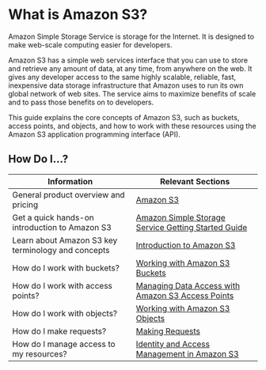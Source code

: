 # What is Amazon S3?<a name="Welcome"></a>

Amazon Simple Storage Service is storage for the Internet\. It is designed to make web\-scale computing easier for developers\.

Amazon S3 has a simple web services interface that you can use to store and retrieve any amount of data, at any time, from anywhere on the web\. It gives any developer access to the same highly scalable, reliable, fast, inexpensive data storage infrastructure that Amazon uses to run its own global network of web sites\. The service aims to maximize benefits of scale and to pass those benefits on to developers\.

This guide explains the core concepts of Amazon S3, such as buckets, access points, and objects, and how to work with these resources using the Amazon S3 application programming interface \(API\)\.

## How Do I\.\.\.?<a name="HowThisGuideIsOrganized"></a>


|  Information  |  Relevant Sections  | 
| --- | --- | 
|  General product overview and pricing  |  [Amazon S3](https://aws.amazon.com/s3/)  | 
|  Get a quick hands\-on introduction to Amazon S3  |  [Amazon Simple Storage Service Getting Started Guide](https://docs.aws.amazon.com/AmazonS3/latest/gsg/)  | 
|  Learn about Amazon S3 key terminology and concepts  |  [Introduction to Amazon S3](Introduction.mdx)  | 
|  How do I work with buckets?  |  [Working with Amazon S3 Buckets](UsingBucket.mdx)  | 
| How do I work with access points? | [Managing Data Access with Amazon S3 Access Points ](access-points.mdx) | 
|  How do I work with objects?  |  [Working with Amazon S3 Objects](UsingObjects.mdx)  | 
|  How do I make requests?  |  [Making Requests](MakingRequests.mdx)  | 
|  How do I manage access to my resources?  |  [Identity and Access Management in Amazon S3](s3-access-control.mdx)  | 